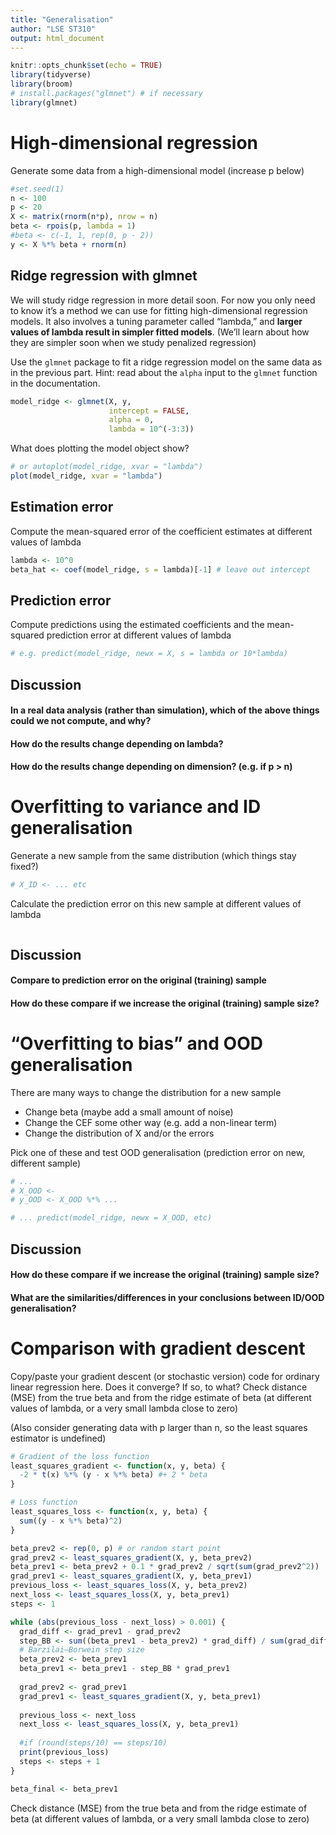 ```yaml
---
title: "Generalisation"
author: "LSE ST310"
output: html_document
---
```


```r
knitr::opts_chunk$set(echo = TRUE)
library(tidyverse)
library(broom)
# install.packages("glmnet") # if necessary
library(glmnet)
```

# High-dimensional regression

Generate some data from a high-dimensional model (increase p below)

```r
#set.seed(1)
n <- 100
p <- 20
X <- matrix(rnorm(n*p), nrow = n)
beta <- rpois(p, lambda = 1)
#beta <- c(-1, 1, rep(0, p - 2))
y <- X %*% beta + rnorm(n)
```

## Ridge regression with glmnet

We will study ridge regression in more detail soon. For now you only need to know it's a method we can use for fitting high-dimensional regression models. It also involves a tuning parameter called "lambda," and **larger values of lambda result in simpler fitted models**. (We'll learn about how they are simpler soon when we study penalized regression)

Use the `glmnet` package to fit a ridge regression model on the same data as in the previous part. Hint: read about the `alpha` input to the `glmnet` function in the documentation.

```r
model_ridge <- glmnet(X, y,
                      intercept = FALSE,
                      alpha = 0,
                      lambda = 10^(-3:3))
```

What does plotting the model object show?

```r
# or autoplot(model_ridge, xvar = "lambda")
plot(model_ridge, xvar = "lambda")
```

## Estimation error

Compute the mean-squared error of the coefficient estimates at different values of lambda

```r
lambda <- 10^0
beta_hat <- coef(model_ridge, s = lambda)[-1] # leave out intercept

```

## Prediction error

Compute predictions using the estimated coefficients and the mean-squared prediction error at different values of lambda

```r
# e.g. predict(model_ridge, newx = X, s = lambda or 10*lambda)

```

## Discussion

#### In a real data analysis (rather than simulation), which of the above things could we not compute, and why?

#### How do the results change depending on lambda?

#### How do the results change depending on dimension? (e.g. if p > n)

# Overfitting to variance and ID generalisation

Generate a new sample from the same distribution (which things stay fixed?)

```r
# X_ID <- ... etc
```

Calculate the prediction error on this new sample at different values of lambda

```r

```

## Discussion

#### Compare to prediction error on the original (training) sample

#### How do these compare if we increase the original (training) sample size?

# "Overfitting to bias" and OOD generalisation

There are many ways to change the distribution for a new sample

- Change beta (maybe add a small amount of noise)
- Change the CEF some other way (e.g. add a non-linear term)
- Change the distribution of X and/or the errors

Pick one of these and test OOD generalisation (prediction error on new, different sample)

```r
# ...
# X_OOD <- 
# y_OOD <- X_OOD %*% ...
```

```r
# ... predict(model_ridge, newx = X_OOD, etc)

```

## Discussion

#### How do these compare if we increase the original (training) sample size?

#### What are the similarities/differences in your conclusions between ID/OOD generalisation?

# Comparison with gradient descent

Copy/paste your gradient descent (or stochastic version) code for ordinary linear regression here. Does it converge? If so, to what? Check distance (MSE) from the true beta and from the ridge estimate of beta (at different values of lambda, or a very small lambda close to zero)

(Also consider generating data with p larger than n, so the least squares estimator is undefined)

```r
# Gradient of the loss function
least_squares_gradient <- function(x, y, beta) {
  -2 * t(x) %*% (y - x %*% beta) #+ 2 * beta
}

# Loss function
least_squares_loss <- function(x, y, beta) {
  sum((y - x %*% beta)^2)
}

beta_prev2 <- rep(0, p) # or random start point
grad_prev2 <- least_squares_gradient(X, y, beta_prev2)
beta_prev1 <- beta_prev2 + 0.1 * grad_prev2 / sqrt(sum(grad_prev2^2))
grad_prev1 <- least_squares_gradient(X, y, beta_prev1)
previous_loss <- least_squares_loss(X, y, beta_prev2)
next_loss <- least_squares_loss(X, y, beta_prev1)
steps <- 1

while (abs(previous_loss - next_loss) > 0.001) {
  grad_diff <- grad_prev1 - grad_prev2
  step_BB <- sum((beta_prev1 - beta_prev2) * grad_diff) / sum(grad_diff^2)
  # Barzilai–Borwein step size
  beta_prev2 <- beta_prev1
  beta_prev1 <- beta_prev1 - step_BB * grad_prev1
  
  grad_prev2 <- grad_prev1
  grad_prev1 <- least_squares_gradient(X, y, beta_prev1)  
  
  previous_loss <- next_loss
  next_loss <- least_squares_loss(X, y, beta_prev1)
  
  #if (round(steps/10) == steps/10)
  print(previous_loss)
  steps <- steps + 1
}

beta_final <- beta_prev1 
```

Check distance (MSE) from the true beta and from the ridge estimate of beta (at different values of lambda, or a very small lambda close to zero)

```r

```

```r

```



